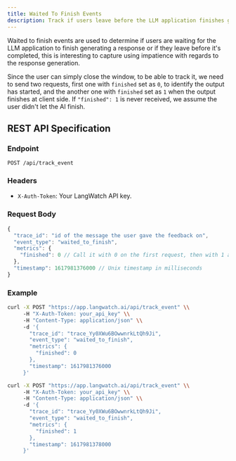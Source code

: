 ```yaml
---
title: Waited To Finish Events
description: Track if users leave before the LLM application finishes generating a response
---
```


Waited to finish events are used to determine if users are waiting for the LLM application to finish generating a response or if they leave before it's completed, this is interesting to capture using impatience with regards to the response generation.

Since the user can simply close the window, to be able to track it, we need to send two requests, first one with `finished` set as `0`, to identify the output has started, and the another one with `finished` set as `1` when the output finishes at client side. If `"finished": 1` is never received, we assume the user didn't let the AI finish.

## REST API Specification

### Endpoint

`POST /api/track_event`

### Headers

- `X-Auth-Token`: Your LangWatch API key.

### Request Body

```javascript
{
  "trace_id": "id of the message the user gave the feedback on",
  "event_type": "waited_to_finish",
  "metrics": {
    "finished": 0 // Call it with 0 on the first request, then with 1 after the messages finishes rendering
  },
  "timestamp": 1617981376000 // Unix timestamp in milliseconds
}
```

### Example

```bash
curl -X POST "https://app.langwatch.ai/api/track_event" \\
     -H "X-Auth-Token: your_api_key" \\
     -H "Content-Type: application/json" \\
     -d '{
       "trace_id": "trace_Yy0XWu6BOwwnrkLtQh9Ji",
       "event_type": "waited_to_finish",
       "metrics": {
         "finished": 0
       },
       "timestamp": 1617981376000
     }'

curl -X POST "https://app.langwatch.ai/api/track_event" \\
     -H "X-Auth-Token: your_api_key" \\
     -H "Content-Type: application/json" \\
     -d '{
       "trace_id": "trace_Yy0XWu6BOwwnrkLtQh9Ji",
       "event_type": "waited_to_finish",
       "metrics": {
         "finished": 1
       },
       "timestamp": 1617981378000
     }'
```
